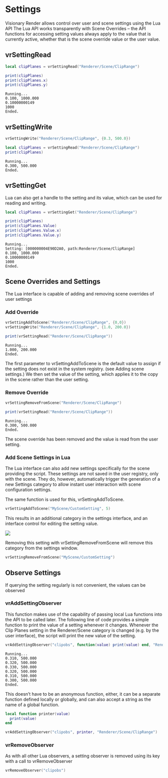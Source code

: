 
# Settings

Visionary Render allows control over user and scene settings using the Lua API
The Lua API works transparently with Scene Overrides – the API functions for accessing setting values always apply to the value that is currently active, whether that is the scene override value or the user value.

## vrSettingRead

<Tabs>
<TabItem value="script" label="Script">

```lua
local clipPlanes = vrSettingRead("Renderer/Scene/ClipRange")

print(clipPlanes)
print(clipPlanes.x)
print(clipPlanes.y)
```

</TabItem>
<TabItem value="output" label="Output">

```
Running...
0.100, 1000.000
0.10000000149
1000
Ended.
```

</TabItem>
</Tabs>

## vrSettingWrite

<Tabs>
<TabItem value="script" label="Script">

```lua
vrSettingWrite("Renderer/Scene/ClipRange", {0.3, 500.0})

local clipPlanes = vrSettingRead("Renderer/Scene/ClipRange")
print(clipPlanes)
```

</TabItem>
<TabItem value="output" label="Output">

```
Running...
0.300, 500.000
Ended.
```

</TabItem>
</Tabs>

## vrSettingGet

Lua can also get a handle to the setting and its value, which can be used for reading and writing. 

<Tabs>
<TabItem value="script" label="Script">

```lua
local clipPlanes = vrSettingGet("Renderer/Scene/ClipRange")

print(clipPlanes)
print(clipPlanes.Value)
print(clipPlanes.Value.x)
print(clipPlanes.Value.y)
```

</TabItem>
<TabItem value="output" label="Output">

```
Running...
Setting: [000000004E90D2A0, path:Renderer/Scene/ClipRange]
0.100, 1000.000
0.10000000149
1000
Ended.
```

</TabItem>
</Tabs>

## Scene Overrides and Settings

The Lua interface is capable of adding and removing scene overrides of user settings

### Add Override

<Tabs>
<TabItem value="script" label="Script">

```lua
vrSettingAddToScene("Renderer/Scene/ClipRange", {0,0})
vrSettingWrite("Renderer/Scene/ClipRange", {1.0, 200.0})

print(vrSettingRead("Renderer/Scene/ClipRange"))
```

</TabItem>
<TabItem value="output" label="Output">

```
Running...
1.000, 200.000
Ended.
```

</TabItem>
</Tabs>

The first parameter to vrSettingAddToScene is the default value to assign if the setting does not exist in the system registry. (see Adding scene settings.) We then set the value of the setting, which applies it to the copy in the scene rather than the user setting.

### Remove Override

<Tabs>
<TabItem value="script" label="Script">

```lua
vrSettingRemoveFromScene("Renderer/Scene/ClipRange")

print(vrSettingRead("Renderer/Scene/ClipRange"))
```

</TabItem>
<TabItem value="output" label="Output">

```
Running...
0.300, 500.000
Ended.
```

</TabItem>
</Tabs>

The scene override has been removed and the value is read from the user setting.

### Add Scene Settings in Lua

The Lua interface can also add new settings specifically for the scene providing the script. These settings are not saved in the user registry, only with the scene. They do, however, automatically trigger the generation of a new Settings category to allow instant user interaction with scene configuration settings.

The same function is used for this, vrSettingAddToScene. 

```lua
vrSettingAddToScene("MyScene/CustomSetting", 5)
```

This results in an additional category in the settings interface, and an interface control for editing the setting value.

![](/img/programming-guide/custom-scene-setting.png)

Removing this setting with vrSettingRemoveFromScene will remove this category from the settings window.

```lua
vrSettingRemoveFromScene("MyScene/CustomSetting")
```

## Observe Settings

If querying the setting regularly is not convenient, the values can be observed

### vrAddSettingObserver

This function makes use of the capability of passing local Lua functions into the API to be called later. The following line of code provides a simple function to print the value of a setting whenever it changes. Whenever the Clip Planes setting in the Renderer/Scene category is changed (e.g. by the user interface), the script will print the new value of the setting.

<Tabs>
<TabItem value="script" label="Script">

```lua
vrAddSettingObserver("clipobs", function(value) print(value) end, "Renderer/Scene/ClipRange")
```

</TabItem>
<TabItem value="output" label="Output">

```
Running...
0.310, 500.000
0.320, 500.000
0.330, 500.000
0.320, 500.000
0.310, 500.000
0.300, 500.000
Ended.
```

</TabItem>
</Tabs>

This doesn’t have to be an anonymous function, either, it can be a separate function defined locally or globally, and can also accept a string as the name of a global function.

```lua
local function printer(value) 
  print(value) 
end

vrAddSettingObserver("clipobs", printer, "Renderer/Scene/ClipRange")
```

### vrRemoveObserver

As with all other Lua observers, a setting observer is removed using its key with a call to vrRemoveObserver

```lua
vrRemoveObserver("clipobs")
```
